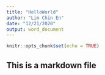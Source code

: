 ---
title: "HelloWorld"
author: "Lim Chin En"
date: "12/21/2020"
output: word_document
---

```{r setup, include=FALSE}
knitr::opts_chunk$set(echo = TRUE)
```

## This is a markdown file


